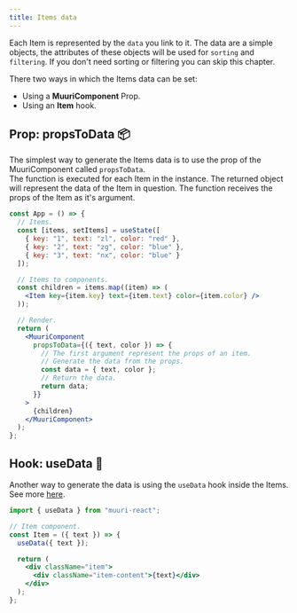 ```yaml
---
title: Items data
---
```


Each Item is represented by the `data` you link to it.
The data are a simple objects, the attributes of these objects will be used for `sorting` and `filtering`. If you don't need sorting or filtering you can skip this chapter.

There two ways in which the Items data can be set:

- Using a **MuuriComponent** Prop.
- Using an **Item** hook.

## Prop: propsToData 📦

The simplest way to generate the Items data is to use the prop of the MuuriComponent called `propsToData`. <br/>
The function is executed for each Item in the instance. The returned object will represent the data of the Item in question. The function receives the props of the Item as it's argument.

```jsx
const App = () => {
  // Items.
  const [items, setItems] = useState([
    { key: "1", text: "zl", color: "red" },
    { key: "2", text: "zg", color: "blue" },
    { key: "3", text: "nx", color: "blue" }
  ]);

  // Items to components.
  const children = items.map((item) => (
    <Item key={item.key} text={item.text} color={item.color} />
  ));

  // Render.
  return (
    <MuuriComponent
      propsToData={({ text, color }) => {
        // The first argument represent the props of an item.
        // Generate the data from the props.
        const data = { text, color };
        // Return the data.
        return data;
      }}
    >
      {children}
    </MuuriComponent>
  );
};
```

## Hook: useData 🔌

Another way to generate the data is using the `useData` hook inside the Items. See more [here](../hooks/useData).

```jsx
import { useData } from "muuri-react";

// Item component.
const Item = ({ text }) => {
  useData({ text });

  return (
    <div className="item">
      <div className="item-content">{text}</div>
    </div>
  );
};
```

